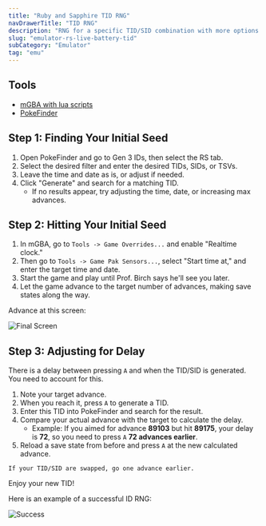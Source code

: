 ```yaml
---
title: "Ruby and Sapphire TID RNG"
navDrawerTitle: "TID RNG"
description: "RNG for a specific TID/SID combination with more options than dead battery"
slug: "emulator-rs-live-battery-tid"
subCategory: "Emulator"
tag: "emu"
---
```


## Tools

- [mGBA with lua scripts](/mgba-setup)
- [PokeFinder](https://github.com/Admiral-Fish/PokeFinder/releases)

## Step 1: Finding Your Initial Seed

1. Open PokeFinder and go to Gen 3 IDs, then select the RS tab.
2. Select the desired filter and enter the desired TIDs, SIDs, or TSVs.
3. Leave the time and date as is, or adjust if needed.
4. Click "Generate" and search for a matching TID.
   - If no results appear, try adjusting the time, date, or increasing max advances.

## Step 2: Hitting Your Initial Seed

1. In mGBA, go to `Tools -> Game Overrides...` and enable "Realtime clock."
2. Then go to `Tools -> Game Pak Sensors...`, select "Start time at," and enter the target time and date.
3. Start the game and play until Prof. Birch says he'll see you later.
4. Let the game advance to the target number of advances, making save states along the way.

Advance at this screen:

![Final Screen](/images/Ruby-Sapphire/Live-Battery-TID/Final-Screen.png)

## Step 3: Adjusting for Delay

There is a delay between pressing `A` and when the TID/SID is generated. You need to account for this.

1. Note your target advance.
2. When you reach it, press `A` to generate a TID.
3. Enter this TID into PokeFinder and search for the result.
4. Compare your actual advance with the target to calculate the delay.
   - Example: If you aimed for advance **89103** but hit **89175**, your delay is **72**, so you need to press `A` **72 advances earlier**.
5. Reload a save state from before and press `A` at the new calculated advance.

```
If your TID/SID are swapped, go one advance earlier.
```

Enjoy your new TID!

Here is an example of a successful ID RNG:

![Success](/images/Ruby-Sapphire/Live-Battery-TID/Success.png)
